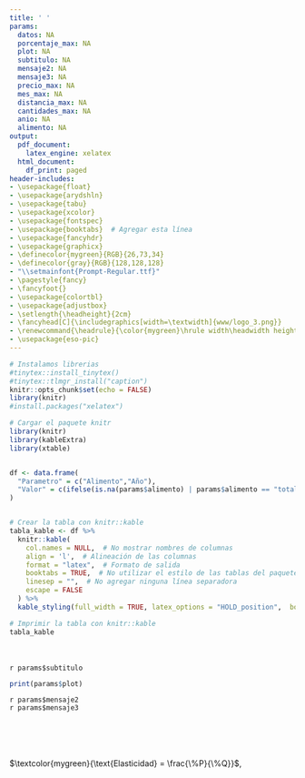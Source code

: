 ```yaml
---
title: ' '
params:
  datos: NA
  porcentaje_max: NA
  plot: NA
  subtitulo: NA
  mensaje2: NA
  mensaje3: NA
  precio_max: NA
  mes_max: NA
  distancia_max: NA
  cantidades_max: NA
  anio: NA
  alimento: NA
output:
  pdf_document:
    latex_engine: xelatex
  html_document:
    df_print: paged
header-includes:
- \usepackage{float}
- \usepackage{arydshln}
- \usepackage{tabu}
- \usepackage{xcolor}
- \usepackage{fontspec}
- \usepackage{booktabs}  # Agregar esta línea
- \usepackage{fancyhdr}
- \usepackage{graphicx}
- \definecolor{mygreen}{RGB}{26,73,34}
- \definecolor{gray}{RGB}{128,128,128}
- "\\setmainfont{Prompt-Regular.ttf}"
- \pagestyle{fancy}
- \fancyfoot{} 
- \usepackage{colortbl}
- \usepackage{adjustbox}
- \setlength{\headheight}{2cm}
- \fancyhead[C]{\includegraphics[width=\textwidth]{www/logo_3.png}}
- \renewcommand{\headrule}{\color{mygreen}\hrule width\headwidth height\headrulewidth} 
- \usepackage{eso-pic}
---
```



```r
# Instalamos librerias
#tinytex::install_tinytex()
#tinytex::tlmgr_install("caption")
knitr::opts_chunk$set(echo = FALSE)
library(knitr)
#install.packages("xelatex")

```

<!-- Fecha -->
\begin{flushright}
\textcolor{gray}{Informe en línea generado el: `r format(Sys.Date(), "%d %B, %Y")`}
\end{flushright}
\section*{Parámetros con los cuales se generó el informe:}
```r
# Cargar el paquete knitr
library(knitr)
library(kableExtra)
library(xtable)


df <- data.frame(
  "Parametro" = c("Alimento","Año"),
  "Valor" = c(ifelse(is.na(params$alimento) | params$alimento == "total", "Todos los productos", params$alimento), ifelse(is.na(params$anio) | params$anio == "todos", "Todos los años", params$anio))
)


# Crear la tabla con knitr::kable
tabla_kable <- df %>%
  knitr::kable(
    col.names = NULL,  # No mostrar nombres de columnas
    align = 'l',  # Alineación de las columnas
    format = "latex",  # Formato de salida
    booktabs = TRUE,  # No utilizar el estilo de las tablas del paquete booktabs
    linesep = "",  # No agregar ninguna línea separadora
    escape = FALSE
  ) %>%
  kable_styling(full_width = TRUE, latex_options = "HOLD_position",  bootstrap_options = "striped", position = "left")  # Estilo de la tabla con bordes blancos y cuadrícula completa

# Imprimir la tabla con knitr::kable
tabla_kable

```
<!-- Titulo del tablaro -->
\fontsize{14}{14} \selectfont \textcolor{mygreen}{Relación entre volúmenes y precios de los alimentos}\
<!-- Subtitulo -->
\fontsize{12}{12} \selectfont \textcolor{mygreen}{Evolución del precio promedio por Kg en relación al volumen de ingreso a las centrales de abasto de Medellín}\
<!-- Subtitulo2 -->
\fontsize{10}{10} \selectfont `r params$subtitulo`\
<!-- Grafica -->
```r
print(params$plot)
```
\fontsize{10}{10} \selectfont `r params$mensaje2`\
\fontsize{10}{10} \selectfont `r params$mensaje3`\

\fontsize{8}{8} \selectfont \textcolor{mygreen}{Fuente: Cálculos propios a partir de datos del Sistema de Información de Precios y Abastecimiento del Sector Agropecuario (SIPSA).}\
\fontsize{8}{8} \selectfont \textcolor{mygreen}{La información solo se muestra para los precios en el centro de acopio de Medellín.}\
\fontsize{8}{8} \selectfont \textcolor{mygreen}{Para los productos fríjol verde, tomate, aguacate, banano, guayaba, mandarina, naranja, piña, arracacha, papa negra y yuca, los precios reportados corresponden a la variedad predominante en el mercado al momento de la recolección de la información.}\
\fontsize{8}{8} \selectfont \textcolor{mygreen}{De acuerdo con el SIPSA, el valor reportado corresponde al precio mayorista por kilogramo de producto de primera calidad en la Central Mayorista de Antioquia.}\
\fontsize{8}{8} \selectfont \textcolor{mygreen}{La elasticidad se calcula utilizando la siguiente fórmula:} $\textcolor{mygreen}{\text{Elasticidad} = \frac{\%P}{\%Q}}$, \textcolor{mygreen}{donde $\%P$ representa el cambio porcentual del precio y $\%Q$ el cambio porcentual de la cantidad demandada, ambos respecto al periodo anterior. Esta medida nos ayuda a entender cómo varía el precio ante cambios en la cantidad demandada.}\

\AddToShipoutPictureBG*{\includegraphics[width=\paperwidth,height=4cm,keepaspectratio]{www/logo_2.png}}
